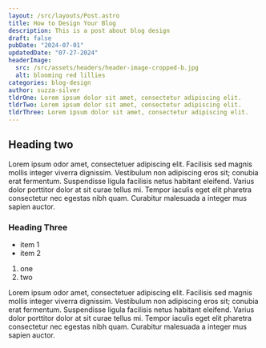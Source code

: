 ```yaml
---
layout: /src/layouts/Post.astro
title: How to Design Your Blog
description: This is a post about blog design
draft: false
pubDate: "2024-07-01"
updatedDate: "07-27-2024"
headerImage:
  src: /src/assets/headers/header-image-cropped-b.jpg
  alt: blooming red lillies
categories: blog-design
author: suzza-silver
tldrOne: Lorem ipsum dolor sit amet, consectetur adipiscing elit.
tldrTwo: Lorem ipsum dolor sit amet, consectetur adipiscing elit.
tldrThree: Lorem ipsum dolor sit amet, consectetur adipiscing elit.
---
```


## Heading two

Lorem ipsum odor amet, consectetuer adipiscing elit. Facilisis sed magnis mollis integer viverra dignissim. Vestibulum non adipiscing eros sit; conubia erat fermentum. Suspendisse ligula facilisis netus habitant eleifend. Varius dolor porttitor dolor at sit curae tellus mi. Tempor iaculis eget elit pharetra consectetur nec egestas nibh quam. Curabitur malesuada a integer mus sapien auctor.

### Heading Three

- item 1
- item 2

1. one
2. two

Lorem ipsum odor amet, consectetuer adipiscing elit. Facilisis sed magnis mollis integer viverra dignissim. Vestibulum non adipiscing eros sit; conubia erat fermentum. Suspendisse ligula facilisis netus habitant eleifend. Varius dolor porttitor dolor at sit curae tellus mi. Tempor iaculis eget elit pharetra consectetur nec egestas nibh quam. Curabitur malesuada a integer mus sapien auctor.
